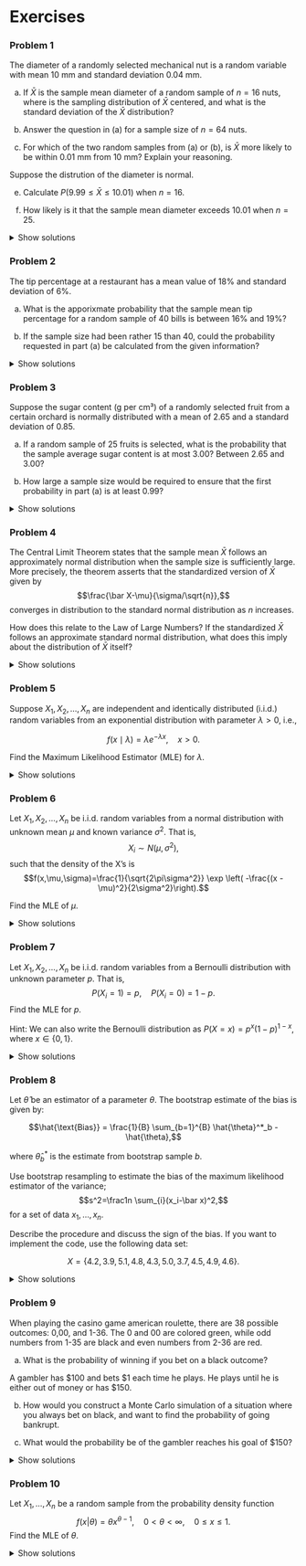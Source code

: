 # Exercises

### Problem 1

The diameter of a randomly selected mechanical nut is a random variable with mean 10 mm and standard deviation 0.04 mm.

a)  If $\bar X$ is the sample mean diameter of a random sample of $n=16$ nuts, where is the sampling distribution of $\bar X$ centered, and what is the standard deviation of the $\bar X$ distribution?

b)  Answer the question in (a) for a sample size of $n=64$ nuts.

c)  For which of the two random samples from (a) or (b), is $\bar X$ more likely to be within 0.01 mm from 10 mm? Explain your reasoning.

Suppose the distrution of the diameter is normal.

e)  Calculate $P(9.99\le \bar X \le 10.01)$ when $n=16$.

f)  How likely is it that the sample mean diameter exceeds 10.01 when $n=25$.

<details>

<summary>Show solutions</summary>

a)  10 and 0.01.

b)  10 and 0.005

c)  With less variability, the second sample is more closely centered near 10.

d)  $P(9.99\le \bar X \le 10.01)=P(\bar X \le 10.01)-P(\bar X \le 9.99) = 0.84-0.16= 0.68$, getting the numbers from the code below:

```python
from scipy import stats
import numpy as np
print(
  stats.norm.cdf(10.01, loc = 10, scale = 0.04/np.sqrt(16))-
  stats.norm.cdf(9.99, loc = 10, scale = 0.04/np.sqrt(16))
  )
```

e)  $P(\bar X_{25}>10.01)=0.106$.

```python
print(
  1-stats.norm.cdf(10.01, loc = 10, scale = 0.04/np.sqrt(25))
  )
```

</details>

### Problem 2

The tip percentage at a restaurant has a mean value of 18% and standard deviation of 6%.

a)  What is the apporixmate probability that the sample mean tip percentage for a random sample of 40 bills is between 16% and 19%?

b)  If the sample size had been rather 15 than 40, could the probability requested in part (a) be calculated from the given information?

<details>

<summary>Show solutions</summary>

a)  With $n=40$ observations, we can approximate the probability using the central limit theorem (CLT). That is $\bar X_{40}\sim N(0.18, 0.06/\sqrt{40})$: $$P(16\%\le \bar X_{40}\le 19\%)=P(\bar X_{40}\le 19\%)-P(\bar X_{40}\le 16\%)=0.8366$$

```python
from scipy import stats
mean = 0.18
sd = 0.06/np.sqrt(40)
print(stats.norm.cdf(0.19, loc=mean, scale =sd)-stats.norm.cdf(0.16, loc=mean, scale = sd))
```

b)  In (a) we used the Central Limit Theorem (CLT) to approximate the probability using a normal distribution. This relies on a large enough sample size. With only $n=15$ observations, the sample size is likely too low for the CLT. If we use it anyway, we get 0.6423 for the probability.

```python
mean = 0.18
sd = 0.06/np.sqrt(15)
print(stats.norm.cdf(0.19, loc=mean, scale =sd)-stats.norm.cdf(0.16, loc=mean, scale = sd))
```

</details>

### Problem 3

Suppose the sugar content (g per cm³) of a randomly selected fruit from a certain orchard is normally distributed with a mean of 2.65 and a standard deviation of 0.85.

a)  If a random sample of 25 fruits is selected, what is the probability that the sample average sugar content is at most 3.00? Between 2.65 and 3.00?

b)  How large a sample size would be required to ensure that the first probability in part (a) is at least 0.99?

<details>

<summary>Show solutions</summary>

a) Let $X_i$, $i=1,\ldots, 25$ denote the sugar content of 25 randomly selected fruits. We then have from the CLT that $\overline X_{25}=\frac{1}{25}\sum_{i=1}^{25}X_i$ is approximately $N(\mu,\sigma^2/n)=N(2.65, 0.85^2/25)$.

We can thus find the probabilities by

$$P(\overline X_{25} \le 3) = P\left(\frac{\overline X_{25}-\mu}{\sigma/\sqrt{n}}\le\frac{3-2.65}{0.85/\sqrt{25}}\right)=P(Z\le 2.059)=0.9802,$$
where the latter equality comes from 
```python
from scipy.stats import norm
print(norm.cdf(2.059))
```

$$P(\overline X_{25} \le 2.65) = P\left(\frac{\overline X_{25}-\mu}{\sigma/\sqrt{n}}\le\frac{2.65-2.65}{0.85/\sqrt{25}}\right)=P(Z\le 0)=0.5,$$
since Z is N(0,1) and the normal distribution is symmetric around its mean. We thus have that 
\begin{align*}
P(2.65\le\overline X_{25}\le 3)&=P(0\le Z\le 2.059)=P(Z\le 2.059)-P(Z\le 0)\\
&= 0.9802-05=0.4802.
\end{align*}

We could also find the probabilities without finding the Z-scores: 
```python
#| echo: true
import numpy as np
print("P(Xbar <= 3) = ", norm.cdf(3, loc = 2.65, scale = np.sqrt(0.0289)))
print("P(Xbar <= 2.65) = ", norm.cdf(3, loc = 2.65, scale = np.sqrt(0.0289)) - norm.cdf(2.65, loc = 2.65, scale = np.sqrt(0.0289)))
```


b)  We then need to find the value of n that satisfies:
$$P(\overline X_{n} \le 3) = P\left(\frac{\overline X_{n}-\mu}{\sigma/\sqrt{n}}\le\frac{3-2.65}{0.85/\sqrt{n}}\right)=P(Z\le \frac{0.35}{0.85}\sqrt{n})=0.99.$$
The us then find the z-score that give a probability of 0.99 using the quantile function or percent point function (the inverse of cdf): 
```python
#| echo: true
print(norm.ppf(0.99))
```
That is $P(Z\le 2.3263) = 0.99$, so to find $n$ we need to solve
$$\frac{0.35}{0.85}\sqrt n = 2.3263\Leftrightarrow n=2.3263^2\frac{0.85^2}{0.35^2}=31.91\approx 32.$$
Note that we round off $n$ to an integer and we should here always round up to ensure that the probability is not less than 0.99. 

</details>

### Problem 4

The Central Limit Theorem states that the sample mean $\bar X$ follows an approximately normal distribution when the sample size is sufficiently large. More precisely, the theorem asserts that the standardized version of $\bar X$ given by $$\frac{\bar X-\mu}{\sigma/\sqrt{n}},$$ converges in distribution to the standard normal distribution as $n$ increases.

How does this relate to the Law of Large Numbers? If the standardized $\bar X$ follows an approximate standard normal distribution, what does this imply about the distribution of $\bar X$ itself?

<details>

<summary>Show solutions</summary>

The Law of Large numbers states that $\bar X$ will approach $\mu$ when $n$ becomes large. The central limit theorem implies that $\bar X$ will follow a $N(\mu, \sigma^2/n)$ distribution asymptotically.

</details>

### Problem 5

Suppose $X_1, X_2, \dots, X_n$ are independent and identically distributed (i.i.d.) random variables from an exponential distribution with parameter $\lambda > 0$, i.e.,

$$f(x \mid \lambda) = \lambda e^{-\lambda x}, \quad x > 0.$$

Find the Maximum Likelihood Estimator (MLE) for $\lambda$.

<details>

<summary>Show solutions</summary>

The likelihood function is: $$L(\lambda) = \prod_{i=1}^{n} \lambda e^{-\lambda X_i} = \lambda^n e^{-\lambda \sum X_i}.$$

The log-likelihood function is: $$\ell(\lambda) = n \log \lambda - \lambda \sum X_i.$$

Differentiating with respect to $\lambda$: $$\frac{d\ell}{d\lambda} = \frac{n}{\lambda} - \sum X_i.$$

Setting it equal to zero: $$\frac{n}{\lambda} = \sum X_i.$$

Solving for $\lambda$: $$\hat{\lambda} = \frac{n}{\sum X_i}.$$

</details>

### Problem 6

Let $X_1, X_2, \dots, X_n$ be i.i.d. random variables from a normal distribution with unknown mean $\mu$ and known variance $\sigma^2$. That is, $$X_i \sim N(\mu, \sigma^2),$$ such that the density of the X's is $$f(x,\mu,\sigma)=\frac{1}{\sqrt{2\pi\sigma^2}} \exp \left( -\frac{(x - \mu)^2}{2\sigma^2}\right).$$

Find the MLE of $\mu$.

<details>

<summary>Show solutions</summary>

The likelihood function is: $$L(\mu) = \prod_{i=1}^{n} \frac{1}{\sqrt{2\pi\sigma^2}} \exp \left( -\frac{(X_i - \mu)^2}{2\sigma^2} \right).$$

The log-likelihood function is: $$\ell(\mu) = -\frac{n}{2} \log (2\pi\sigma^2) - \frac{1}{2\sigma^2} \sum_{i=1}^{n} (X_i - \mu)^2.$$

Differentiating with respect to $\mu$: $$\frac{d\ell}{d\mu} = \frac{1}{\sigma^2} \sum_{i=1}^{n} (X_i - \mu).$$

Setting it equal to zero: $$\sum_{i=1}^{n} (X_i - \mu) = 0.$$

Solving for $\mu$: $$\hat{\mu} = \frac{1}{n} \sum_{i=1}^{n} X_i.$$

</details>

### Problem 7

Let $X_1, X_2, \dots, X_n$ be i.i.d. random variables from a Bernoulli distribution with unknown parameter $p$. That is, $$P(X_i = 1) = p, \quad P(X_i = 0) = 1 - p.$$ Find the MLE for $p$.

Hint: We can also write the Bernoulli distribution as $P(X=x) =p^x(1-p)^{1-x}$, where $x\in \{0,1\}$.

<details>

<summary>Show solutions</summary>

The likelihood function is: $$L(p) = \prod_{i=1}^{n} p^{X_i} (1 - p)^{1 - X_i}.$$

The log-likelihood function is: $$\ell(p) = \sum_{i=1}^{n} X_i \log p + (1 - X_i) \log (1 - p).$$

Differentiating with respect to $p$: $$\frac{d\ell}{dp} = \sum_{i=1}^{n} \frac{X_i}{p} - \sum_{i=1}^{n} \frac{1 - X_i}{1 - p}.$$

Setting it equal to zero: $$\sum X_i \frac{1}{p} - \sum (1 - X_i) \frac{1}{1 - p} = 0.$$ Rearranging: $$\sum X_i (1 - p) = (n - \sum X_i) p.$$

Solving for $p$: $$\hat{p} = \frac{1}{n} \sum X_i.$$

</details>

### Problem 8

Let $\hat{\theta}$ be an estimator of a parameter $\theta$. The bootstrap estimate of the bias is given by:

$$\hat{\text{Bias}} = \frac{1}{B} \sum_{b=1}^{B} \hat{\theta}^*_b - \hat{\theta},$$

where $\hat{\theta}^*_b$ is the estimate from bootstrap sample $b$.

Use bootstrap resampling to estimate the bias of the maximum likelihood estimator of the variance;$$s^2=\frac1n \sum_{i}(x_i-\bar x)^2,$$ for a set of data $x_1,\ldots, x_n$.

Describe the procedure and discuss the sign of the bias. If you want to implement the code, use the following data set:

$$X = \{4.2, 3.9, 5.1, 4.8, 4.3, 5.0, 3.7, 4.5, 4.9, 4.6\}.$$

<details>

<summary>Show solutions</summary>

1.  Compute the sample variance $s^2$ from the original dataset.
2.  Generate 1000 bootstrap samples and compute $s^2$ for each.
3.  Compute the bootstrap estimate of bias using the formula above.
4.  Interpret the result: If the bias is positive, $s^2$ is overestimating the true variance; if negative, it is underestimating.

</details>

### Problem 9

When playing the casino game american roulette, there are 38 possible outcomes: 0,00, and 1-36. The 0 and 00 are colored green, while odd numbers from 1-35 are black and even numbers from 2-36 are red.

a)  What is the probability of winning if you bet on a black outcome?

A gambler has \$100 and bets \$1 each time he plays. He plays until he is either out of money or has \$150.

b)  How would you construct a Monte Carlo simulation of a situation where you always bet on black, and want to find the probability of going bankrupt.

c)  What would the probability be of the gambler reaches his goal of \$150?

<details>

<summary>Show solutions</summary>

a)  The probability of winning when betting on black is $18/38=0.474$

b)  It would make sense to use a while loop and continue to simulate unless the gambler is bankrupt or has \$200. To simulate the game, use a Bernoulli distribution for each game with success probability $18/38=0.474$. If the Bernoulli variable is 1, increase the "bank" of the gambler by 1 dollar. If it is 0, decrease it by 1 dollar. Repeat the game 10 000 times and calculate the relative frequency of going bankrupt.

```python
#| echo: true
import random
random.seed(123)

def simulate_game_simple(starting_money=100, goal_money=150, bet_amount=1):
    money = starting_money
    while 0 < money < goal_money:
        # Simulate the outcome: +1 with prob 18/38, -1 with prob 20/38
        outcome = random.choices([-1, 1], weights=[20, 18])[0]
        money += outcome * bet_amount
    return money == 0  # True if bankrupt

def monte_carlo_simulation(n_simulations=10000):
    bankrupt_count = sum(simulate_game_simple() for _ in range(n_simulations))
    return bankrupt_count / n_simulations

# Run the simplified simulation
estimated_prob = monte_carlo_simulation(10000)
print(f"Estimated probability of going bankrupt: {estimated_prob:.4f}")

```

c)  In the end, there are only two outcomes of the experiment. Either the gambler ends up with \$0 (bankrupt) or \$150. The probability achieving \$150 would therefore be 1-the probability of going bankrupt.

From the python simulation above, it would then be
$$1-P(bankrupt)=1-0.9949=0.0051$$

</details>

### Problem 10

Let $X_1,\ldots, X_n$ be a random sample from the probability density function $$f(x|\theta) = \theta x^{\theta -1},\quad 0<\theta<\infty,\quad 0\le x\le1.$$ Find the MLE of $\theta$.

<details>

<summary>Show solutions</summary>

$$L(\theta)=f(x_1,\ldots, x_n|\theta) = \theta^n \prod_{i=1}^nx_i^{\theta -1}$$ $$\log L = n\log \theta + (\theta-1)\sum_{i=1}^n\log x_i$$ $$\frac{\partial \log L}{\partial \theta} = \frac{n}{\theta} + \sum_{i=1}^n\log x_i=0$$ $$\widehat \theta = \frac{-n}{\sum_{i=1}^n \log x_i}.$$

</details>
